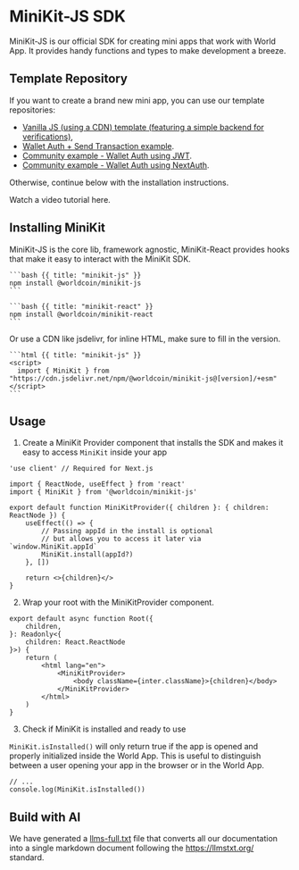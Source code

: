 
# MiniKit-JS SDK

MiniKit-JS is our official SDK for creating mini apps that work with World App. It provides handy functions and types to make development a breeze.

## Template Repository

If you want to create a brand new mini app, you can use our template repositories:

-   [Vanilla JS (using a CDN) template (featuring a simple backend for verifications)](https://github.com/new?template_name=minikit-js-template&template_owner=worldcoin),
-   [Wallet Auth + Send Transaction example](https://github.com/worldcoin/minikit-web3-example).
-   [Community example - Wallet Auth using JWT](https://github.com/wlding-blocks/wld-mini-apps-101).
-   [Community example - Wallet Auth using NextAuth](https://github.com/supercorp-ai/minikit-wallet-auth-next-auth).

Otherwise, continue below with the installation instructions.

<Note type="info">
	Watch a video tutorial <Link href="https://www.youtube.com/watch?v=QJ0htHP6lb0">here</Link>.
</Note>

## Installing MiniKit

<Link href="https://www.npmjs.com/package/@worldcoin/minikit-js">MiniKit-JS</Link> is the core lib, framework agnostic,

<Link href="https://www.npmjs.com/package/@worldcoin/minikit-react">MiniKit-React </Link>provides hooks that make it
easy to interact with the MiniKit SDK.

<CodeGroup>

    ```bash {{ title: "minikit-js" }}
    npm install @worldcoin/minikit-js
    ```

    ```bash {{ title: "minikit-react" }}
    npm install @worldcoin/minikit-react
    ```

</CodeGroup>

Or use a CDN like <Link href="https://www.jsdelivr.com/package/npm/@worldcoin/minikit-js">jsdelivr</Link>, for inline HTML, make sure to fill in the version.

<CodeGroup>

    ```html {{ title: "minikit-js" }}
    <script>
      import { MiniKit } from "https://cdn.jsdelivr.net/npm/@worldcoin/minikit-js@[version]/+esm"
    </script>
    ```

</CodeGroup>

## Usage

1. Create a MiniKit Provider component that installs the SDK and makes it easy to access `MiniKit` inside your app

```tsx {{ title: 'src/minikit-provider.tsx' }}
'use client' // Required for Next.js

import { ReactNode, useEffect } from 'react'
import { MiniKit } from '@worldcoin/minikit-js'

export default function MiniKitProvider({ children }: { children: ReactNode }) {
	useEffect(() => {
		// Passing appId in the install is optional
		// but allows you to access it later via `window.MiniKit.appId`
		MiniKit.install(appId?)
	}, [])

	return <>{children}</>
}
```

2. Wrap your root with the MiniKitProvider component.

```tsx {{ title: 'src/index.tsx' }}
export default async function Root({
	children,
}: Readonly<{
	children: React.ReactNode
}>) {
	return (
		<html lang="en">
			<MiniKitProvider>
				<body className={inter.className}>{children}</body>
			</MiniKitProvider>
		</html>
	)
}
```

3. Check if MiniKit is installed and ready to use

`MiniKit.isInstalled()` will only return true if the app is opened and properly initialized inside the World App. This is useful to distinguish between a user opening your app in the browser or in the World App.

```tsx
// ...
console.log(MiniKit.isInstalled())
```

## Build with AI

We have generated a [llms-full.txt](https://docs.world.org/llms-full.txt) file that converts all our documentation into a single markdown document following the https://llmstxt.org/ standard.
